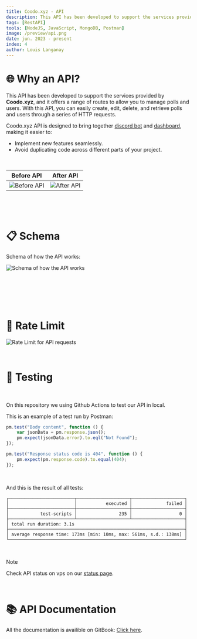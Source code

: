 ```yaml
---
title: Coodo.xyz - API
description: This API has been developed to support the services provided by Coodo.xyz.
tags: [RestAPI]
tools: [NodeJS, JavaScript, MongoDB, Postman]
image: /preview/api.png
date: jun. 2023 - present
index: 4
author: Louis Langanay
---
```


# 🌐 Why an API?

This API has been developed to support the services provided by **Coodo.xyz**, and it offers a range of routes to allow you to manage polls and users.
With this API, you can easily create, edit, delete, and retrieve polls and users through a series of HTTP requests.

Coodo.xyz API is designed to bring together [discord bot](coodo.xyz---discord-bot) and [dashboard](coodo.xyz---dashboard), making it easier to:

- Implement new features seamlessly.
- Avoid duplicating code across different parts of your project.

&nbsp;

| Before API | After API |
| -- | -- |
| ![Before API](https://i.ibb.co/fXQghCx/intro-pourquoi-1.png) | ![After API](https://i.ibb.co/r7Mhz8m/intro-pourquoi-2.png) |

&nbsp;

&nbsp;

# 📋 Schema

Schema of how the API works:

<img src="https://i.ibb.co/w7jc3QD/return-values-schema.png" alt="Schema of how the API works" />

&nbsp;

&nbsp;

&nbsp;

# 🚦 Rate Limit

<img src="https://i.ibb.co/qd2fXbn/rate-limit.png" alt="Rate Limit for API requests" />

&nbsp;

# 🤖 Testing

&nbsp;

On this repository we using Github Actions to test our API in local.

This is an example of a test run by Postman:
```js
pm.test("Body content", function () {
    var jsonData = pm.response.json();
    pm.expect(jsonData.error).to.eql("Not Found");
});

pm.test("Response status code is 404", function () {
    pm.expect(pm.response.code).to.equal(404);
});
```

&nbsp;

And this is the result of all tests:
```shell
┌─────────────────────────┬────────────────────┬────────────────────┐
│                         │           executed │             failed │
├─────────────────────────┼────────────────────┼────────────────────┤
│            test-scripts │                235 │                  0 │
├─────────────────────────┴────────────────────┴────────────────────┤
│ total run duration: 3.1s                                          │
├───────────────────────────────────────────────────────────────────┤
│ average response time: 173ms [min: 10ms, max: 561ms, s.d.: 138ms] │
└───────────────────────────────────────────────────────────────────┘
```

&nbsp;

> [!NOTE]
> Check API status on vps on our [status page](http://status.coodo.xyz/).

&nbsp;

# 📚 API Documentation
All the documentation is availible on GitBook: [Click here](https://api-doc.coodo.xyz).
